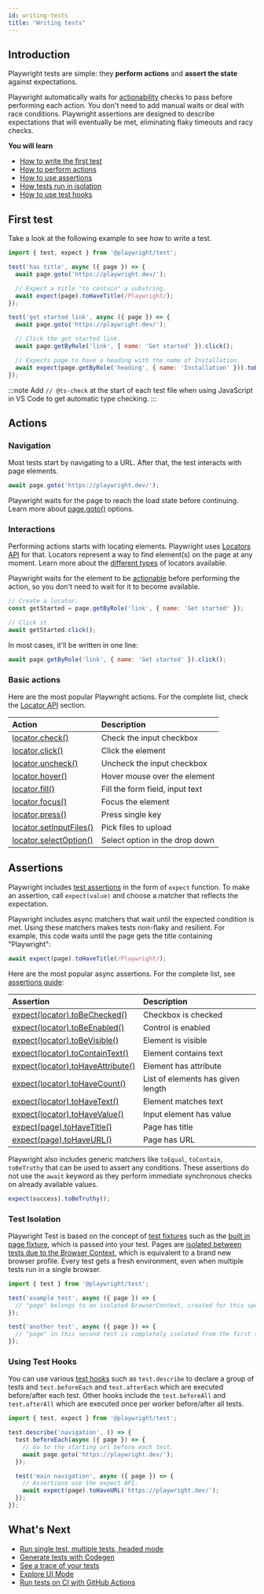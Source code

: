 ```yaml
---
id: writing-tests
title: "Writing tests"
---
```


## Introduction

Playwright tests are simple: they **perform actions** and **assert the state** against expectations.

Playwright automatically waits for [actionability](./actionability.mdx) checks to pass before performing each action. You don't need to add manual waits or deal with race conditions. Playwright assertions are designed to describe expectations that will eventually be met, eliminating flaky timeouts and racy checks.

**You will learn**
- [How to write the first test](/writing-tests.mdx#first-test)
- [How to perform actions](/writing-tests.mdx#actions)
- [How to use assertions](/writing-tests.mdx#assertions)
- [How tests run in isolation](/writing-tests.mdx#test-isolation)
- [How to use test hooks](/writing-tests.mdx#using-test-hooks)

## First test

Take a look at the following example to see how to write a test.

```js title="tests/example.spec.ts"
import { test, expect } from '@playwright/test';

test('has title', async ({ page }) => {
  await page.goto('https://playwright.dev/');

  // Expect a title "to contain" a substring.
  await expect(page).toHaveTitle(/Playwright/);
});

test('get started link', async ({ page }) => {
  await page.goto('https://playwright.dev/');

  // Click the get started link.
  await page.getByRole('link', { name: 'Get started' }).click();

  // Expects page to have a heading with the name of Installation.
  await expect(page.getByRole('heading', { name: 'Installation' })).toBeVisible();
});
```

:::note
Add `// @ts-check` at the start of each test file when using JavaScript in VS Code to get automatic type checking.
:::

## Actions

### Navigation

Most tests start by navigating to a URL. After that, the test interacts with page elements.

```js
await page.goto('https://playwright.dev/');
```

Playwright waits for the page to reach the load state before continuing. Learn more about [page.goto()](/api/class-page.mdx#page-goto) options.

### Interactions

Performing actions starts with locating elements. Playwright uses [Locators API](./locators.mdx) for that. Locators represent a way to find element(s) on the page at any moment. Learn more about the [different types](./locators.mdx) of locators available.

Playwright waits for the element to be [actionable](./actionability.mdx) before performing the action, so you don't need to wait for it to become available.

```js
// Create a locator.
const getStarted = page.getByRole('link', { name: 'Get started' });

// Click it.
await getStarted.click();
```

In most cases, it'll be written in one line:

```js
await page.getByRole('link', { name: 'Get started' }).click();
```

### Basic actions

Here are the most popular Playwright actions. For the complete list, check the [Locator API](./api/class-locator.mdx) section.

| Action | Description |
| :- | :- |
| [locator.check()](/api/class-locator.mdx#locator-check) | Check the input checkbox |
| [locator.click()](/api/class-locator.mdx#locator-click) | Click the element |
| [locator.uncheck()](/api/class-locator.mdx#locator-uncheck) | Uncheck the input checkbox |
| [locator.hover()](/api/class-locator.mdx#locator-hover) | Hover mouse over the element |
| [locator.fill()](/api/class-locator.mdx#locator-fill) | Fill the form field, input text |
| [locator.focus()](/api/class-locator.mdx#locator-focus) | Focus the element |
| [locator.press()](/api/class-locator.mdx#locator-press) | Press single key |
| [locator.setInputFiles()](/api/class-locator.mdx#locator-set-input-files) | Pick files to upload |
| [locator.selectOption()](/api/class-locator.mdx#locator-select-option) | Select option in the drop down |

## Assertions

Playwright includes [test assertions](./test-assertions.mdx) in the form of `expect` function. To make an assertion, call `expect(value)` and choose a matcher that reflects the expectation.

Playwright includes async matchers that wait until the expected condition is met. Using these matchers makes tests non-flaky and resilient. For example, this code waits until the page gets the title containing "Playwright":

```js
await expect(page).toHaveTitle(/Playwright/);
```

Here are the most popular async assertions. For the complete list, see [assertions guide](./test-assertions.mdx):

| Assertion | Description |
| :- | :- |
| [expect(locator).toBeChecked()](/api/class-locatorassertions.mdx#locator-assertions-to-be-checked) | Checkbox is checked |
| [expect(locator).toBeEnabled()](/api/class-locatorassertions.mdx#locator-assertions-to-be-enabled) | Control is enabled |
| [expect(locator).toBeVisible()](/api/class-locatorassertions.mdx#locator-assertions-to-be-visible) | Element is visible |
| [expect(locator).toContainText()](/api/class-locatorassertions.mdx#locator-assertions-to-contain-text) | Element contains text |
| [expect(locator).toHaveAttribute()](/api/class-locatorassertions.mdx#locator-assertions-to-have-attribute) | Element has attribute |
| [expect(locator).toHaveCount()](/api/class-locatorassertions.mdx#locator-assertions-to-have-count) | List of elements has given length |
| [expect(locator).toHaveText()](/api/class-locatorassertions.mdx#locator-assertions-to-have-text) | Element matches text |
| [expect(locator).toHaveValue()](/api/class-locatorassertions.mdx#locator-assertions-to-have-value) | Input element has value |
| [expect(page).toHaveTitle()](/api/class-pageassertions.mdx#page-assertions-to-have-title) | Page has title |
| [expect(page).toHaveURL()](/api/class-pageassertions.mdx#page-assertions-to-have-url) | Page has URL |

Playwright also includes generic matchers like `toEqual`, `toContain`, `toBeTruthy` that can be used to assert any conditions. These assertions do not use the `await` keyword as they perform immediate synchronous checks on already available values.

```js
expect(success).toBeTruthy();
```

### Test Isolation

Playwright Test is based on the concept of [test fixtures](./test-fixtures.mdx) such as the [built in page fixture](./test-fixtures#built-in-fixtures), which is passed into your test. Pages are [isolated between tests due to the Browser Context](./browser-contexts), which is equivalent to a brand new browser profile. Every test gets a fresh environment, even when multiple tests run in a single browser.

```js title="tests/example.spec.ts"
import { test } from '@playwright/test';

test('example test', async ({ page }) => {
  // "page" belongs to an isolated BrowserContext, created for this specific test.
});

test('another test', async ({ page }) => {
  // "page" in this second test is completely isolated from the first test.
});
```

### Using Test Hooks

You can use various [test hooks](./api/class-test.mdx) such as `test.describe` to declare a group of tests and `test.beforeEach` and `test.afterEach` which are executed before/after each test. Other hooks include the `test.beforeAll` and `test.afterAll` which are executed once per worker before/after all tests.

```js title="tests/example.spec.ts"
import { test, expect } from '@playwright/test';

test.describe('navigation', () => {
  test.beforeEach(async ({ page }) => {
    // Go to the starting url before each test.
    await page.goto('https://playwright.dev/');
  });

  test('main navigation', async ({ page }) => {
    // Assertions use the expect API.
    await expect(page).toHaveURL('https://playwright.dev/');
  });
});
```

## What's Next
- [Run single test, multiple tests, headed mode](./running-tests.mdx)
- [Generate tests with Codegen](./codegen-intro.mdx)
- [See a trace of your tests](./trace-viewer-intro.mdx)
- [Explore UI Mode](./test-ui-mode.mdx)
- [Run tests on CI with GitHub Actions](./ci-intro.mdx)


[Accessibility]: /api/class-accessibility.mdx "Accessibility"
[Android]: /api/class-android.mdx "Android"
[AndroidDevice]: /api/class-androiddevice.mdx "AndroidDevice"
[AndroidInput]: /api/class-androidinput.mdx "AndroidInput"
[AndroidSocket]: /api/class-androidsocket.mdx "AndroidSocket"
[AndroidWebView]: /api/class-androidwebview.mdx "AndroidWebView"
[APIRequest]: /api/class-apirequest.mdx "APIRequest"
[APIRequestContext]: /api/class-apirequestcontext.mdx "APIRequestContext"
[APIResponse]: /api/class-apiresponse.mdx "APIResponse"
[APIResponseAssertions]: /api/class-apiresponseassertions.mdx "APIResponseAssertions"
[Browser]: /api/class-browser.mdx "Browser"
[BrowserContext]: /api/class-browsercontext.mdx "BrowserContext"
[BrowserServer]: /api/class-browserserver.mdx "BrowserServer"
[BrowserType]: /api/class-browsertype.mdx "BrowserType"
[CDPSession]: /api/class-cdpsession.mdx "CDPSession"
[Clock]: /api/class-clock.mdx "Clock"
[ConsoleMessage]: /api/class-consolemessage.mdx "ConsoleMessage"
[Coverage]: /api/class-coverage.mdx "Coverage"
[Dialog]: /api/class-dialog.mdx "Dialog"
[Download]: /api/class-download.mdx "Download"
[Electron]: /api/class-electron.mdx "Electron"
[ElectronApplication]: /api/class-electronapplication.mdx "ElectronApplication"
[ElementHandle]: /api/class-elementhandle.mdx "ElementHandle"
[FileChooser]: /api/class-filechooser.mdx "FileChooser"
[Frame]: /api/class-frame.mdx "Frame"
[FrameLocator]: /api/class-framelocator.mdx "FrameLocator"
[GenericAssertions]: /api/class-genericassertions.mdx "GenericAssertions"
[JSHandle]: /api/class-jshandle.mdx "JSHandle"
[Keyboard]: /api/class-keyboard.mdx "Keyboard"
[Locator]: /api/class-locator.mdx "Locator"
[LocatorAssertions]: /api/class-locatorassertions.mdx "LocatorAssertions"
[Logger]: /api/class-logger.mdx "Logger"
[Mouse]: /api/class-mouse.mdx "Mouse"
[Page]: /api/class-page.mdx "Page"
[PageAssertions]: /api/class-pageassertions.mdx "PageAssertions"
[Playwright]: /api/class-playwright.mdx "Playwright"
[PlaywrightAssertions]: /api/class-playwrightassertions.mdx "PlaywrightAssertions"
[Request]: /api/class-request.mdx "Request"
[Response]: /api/class-response.mdx "Response"
[Route]: /api/class-route.mdx "Route"
[Selectors]: /api/class-selectors.mdx "Selectors"
[SnapshotAssertions]: /api/class-snapshotassertions.mdx "SnapshotAssertions"
[TimeoutError]: /api/class-timeouterror.mdx "TimeoutError"
[Touchscreen]: /api/class-touchscreen.mdx "Touchscreen"
[Tracing]: /api/class-tracing.mdx "Tracing"
[Video]: /api/class-video.mdx "Video"
[WebError]: /api/class-weberror.mdx "WebError"
[WebSocket]: /api/class-websocket.mdx "WebSocket"
[WebSocketRoute]: /api/class-websocketroute.mdx "WebSocketRoute"
[Worker]: /api/class-worker.mdx "Worker"
[Fixtures]: /api/class-fixtures.mdx "Fixtures"
[FullConfig]: /api/class-fullconfig.mdx "FullConfig"
[FullProject]: /api/class-fullproject.mdx "FullProject"
[Location]: /api/class-location.mdx "Location"
[Test]: /api/class-test.mdx "Test"
[TestConfig]: /api/class-testconfig.mdx "TestConfig"
[TestInfo]: /api/class-testinfo.mdx "TestInfo"
[TestInfoError]: /api/class-testinfoerror.mdx "TestInfoError"
[TestOptions]: /api/class-testoptions.mdx "TestOptions"
[TestProject]: /api/class-testproject.mdx "TestProject"
[TestStepInfo]: /api/class-teststepinfo.mdx "TestStepInfo"
[WorkerInfo]: /api/class-workerinfo.mdx "WorkerInfo"
[Reporter]: /api/class-reporter.mdx "Reporter"
[Suite]: /api/class-suite.mdx "Suite"
[TestCase]: /api/class-testcase.mdx "TestCase"
[TestError]: /api/class-testerror.mdx "TestError"
[TestResult]: /api/class-testresult.mdx "TestResult"
[TestStep]: /api/class-teststep.mdx "TestStep"
[Element]: https://developer.mozilla.org/en-US/docs/Web/API/element "Element"
[EvaluationArgument]: /evaluating.mdx#evaluation-argument "EvaluationArgument"
[Promise]: https://developer.mozilla.org/en-US/docs/Web/JavaScript/Reference/Global_Objects/Promise "Promise"
[iterator]: https://developer.mozilla.org/en-US/docs/Web/JavaScript/Reference/Iteration_protocols "Iterator"
[origin]: https://developer.mozilla.org/en-US/docs/Glossary/Origin "Origin"
[selector]: https://developer.mozilla.org/en-US/docs/Web/CSS/CSS_Selectors "selector"
[Serializable]: https://developer.mozilla.org/en-US/docs/Web/JavaScript/Reference/Global_Objects/JSON/stringify#Description "Serializable"
[UIEvent.detail]: https://developer.mozilla.org/en-US/docs/Web/API/UIEvent/detail "UIEvent.detail"
[UnixTime]: https://en.wikipedia.org/wiki/Unix_time "Unix Time"
[xpath]: https://developer.mozilla.org/en-US/docs/Web/XPath "xpath"

[Array]: https://developer.mozilla.org/en-US/docs/Web/JavaScript/Reference/Global_Objects/Array "Array"
[boolean]: https://developer.mozilla.org/en-US/docs/Web/JavaScript/Data_structures#Boolean_type "Boolean"
[Buffer]: https://nodejs.org/api/buffer.html#buffer_class_buffer "Buffer"
[ChildProcess]: https://nodejs.org/api/child_process.html "ChildProcess"
[Date]: https://developer.mozilla.org/en-US/docs/Web/JavaScript/Reference/Global_Objects/Date "Date"
[Error]: https://nodejs.org/api/errors.html#errors_class_error "Error"
[EventEmitter]: https://nodejs.org/api/events.html#events_class_eventemitter "EventEmitter"
[function]: https://developer.mozilla.org/en-US/docs/Web/JavaScript/Reference/Global_Objects/Function "Function"
[FormData]: https://developer.mozilla.org/en-US/docs/Web/API/FormData "FormData"
[Map]: https://developer.mozilla.org/en-US/docs/Web/JavaScript/Reference/Global_Objects/Map "Map"
[Metadata]: https://developer.mozilla.org/en-US/docs/Web/JavaScript/Reference/Global_Objects/Object "Object&lt;string, any&gt;"
[null]: https://developer.mozilla.org/en-US/docs/Web/JavaScript/Reference/Global_Objects/null "null"
[number]: https://developer.mozilla.org/en-US/docs/Web/JavaScript/Data_structures#Number_type "Number"
[Object]: https://developer.mozilla.org/en-US/docs/Web/JavaScript/Reference/Global_Objects/Object "Object"
[Promise]: https://developer.mozilla.org/en-US/docs/Web/JavaScript/Reference/Global_Objects/Promise "Promise"
[Readable]: https://nodejs.org/api/stream.html#stream_class_stream_readable "Readable"
[ReadStream]: https://nodejs.org/api/fs.html#class-fsreadstream "ReadStream"
[RegExp]: https://developer.mozilla.org/en-US/docs/Web/JavaScript/Reference/Global_Objects/RegExp "RegExp"
[string]: https://developer.mozilla.org/en-US/docs/Web/JavaScript/Data_structures#String_type "string"
[void]: https://developer.mozilla.org/en-US/docs/Web/JavaScript/Reference/Global_Objects/undefined "void"
[URL]: https://nodejs.org/api/url.html "URL"
[URLSearchParams]: https://developer.mozilla.org/en-US/docs/Web/API/URLSearchParams "URLSearchParams"

[all available image tags]: https://mcr.microsoft.com/en-us/product/playwright/about "all available image tags"
[Microsoft Artifact Registry]: https://mcr.microsoft.com/en-us/product/playwright/about "Microsoft Artifact Registry"
[Dockerfile.noble]: https://github.com/microsoft/playwright/blob/main/utils/docker/Dockerfile.noble "Dockerfile.noble"
